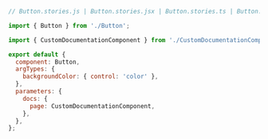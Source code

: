 ```js
// Button.stories.js | Button.stories.jsx | Button.stories.ts | Button.stories.tsx

import { Button } from './Button';

import { CustomDocumentationComponent } from './CustomDocumentationComponent';

export default {
  component: Button,
  argTypes: {
    backgroundColor: { control: 'color' },
  },
  parameters: {
    docs: {
      page: CustomDocumentationComponent,
    },
  },
};
```

